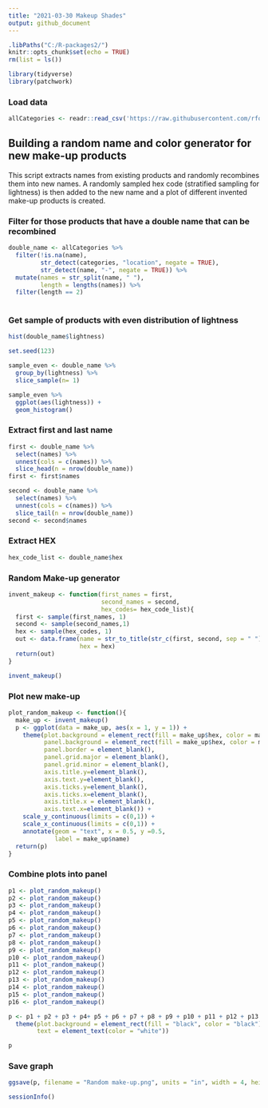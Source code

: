 ```yaml
---
title: "2021-03-30 Makeup Shades"
output: github_document
---
```


```r
.libPaths("C:/R-packages2/")
knitr::opts_chunk$set(echo = TRUE)
rm(list = ls())
```



```r
library(tidyverse)
library(patchwork)
```


### Load data

```r
allCategories <- readr::read_csv('https://raw.githubusercontent.com/rfordatascience/tidytuesday/master/data/2021/2021-03-30/allCategories.csv')
```
## Building a random name and color generator for new make-up products

This script extracts names from existing products and randomly recombines them into new names. A randomly sampled hex code (stratified sampling for lightness) is then added to the new name and a plot of  different invented make-up products is created. 

### Filter for those products that have a double name that can be recombined

```r
double_name <- allCategories %>% 
  filter(!is.na(name), 
         str_detect(categories, "location", negate = TRUE),
         str_detect(name, "-", negate = TRUE)) %>% 
  mutate(names = str_split(name, " "), 
         length = lengths(names)) %>% 
  filter(length == 2) 
  
```

### Get sample of products with even distribution of lightness

```r
hist(double_name$lightness)

set.seed(123)

sample_even <- double_name %>% 
  group_by(lightness) %>% 
  slice_sample(n= 1) 

sample_even %>% 
  ggplot(aes(lightness)) +
  geom_histogram()
```

### Extract first and last name

```r

first <- double_name %>% 
  select(names) %>% 
  unnest(cols = c(names)) %>% 
  slice_head(n = nrow(double_name))
first <- first$names

second <- double_name %>% 
  select(names) %>% 
  unnest(cols = c(names)) %>% 
  slice_tail(n = nrow(double_name))
second <- second$names
```

### Extract HEX

```r
hex_code_list <- double_name$hex
```

### Random Make-up generator

```r
invent_makeup <- function(first_names = first, 
                          second_names = second,
                          hex_codes= hex_code_list){
  first <- sample(first_names, 1)
  second <- sample(second_names,1)
  hex <- sample(hex_codes, 1)
  out <- data.frame(name = str_to_title(str_c(first, second, sep = " ")),
                    hex = hex)
  return(out)
}

invent_makeup()
```

### Plot new make-up

```r

plot_random_makeup <- function(){
  make_up <- invent_makeup()
  p <- ggplot(data = make_up, aes(x = 1, y = 1)) +
    theme(plot.background = element_rect(fill = make_up$hex, color = make_up$hex),
          panel.background = element_rect(fill = make_up$hex, color = make_up$hex),
          panel.border = element_blank(),
          panel.grid.major = element_blank(),
          panel.grid.minor = element_blank(),
          axis.title.y=element_blank(),
          axis.text.y=element_blank(),
          axis.ticks.y=element_blank(),
          axis.ticks.x=element_blank(),
          axis.title.x = element_blank(),
          axis.text.x=element_blank()) +
    scale_y_continuous(limits = c(0,1)) +
    scale_x_continuous(limits = c(0,1)) +
    annotate(geom = "text", x = 0.5, y =0.5, 
             label = make_up$name)
  return(p)
}
```

### Combine plots into panel

```r
p1 <- plot_random_makeup()
p2 <- plot_random_makeup()
p3 <- plot_random_makeup()
p4 <- plot_random_makeup()
p5 <- plot_random_makeup()
p6 <- plot_random_makeup()
p7 <- plot_random_makeup()
p8 <- plot_random_makeup() 
p9 <- plot_random_makeup() 
p10 <- plot_random_makeup()
p11 <- plot_random_makeup()
p12 <- plot_random_makeup()
p13 <- plot_random_makeup() 
p14 <- plot_random_makeup() 
p15 <- plot_random_makeup()
p16 <- plot_random_makeup()

p <- p1 + p2 + p3 + p4+ p5 + p6 + p7 + p8 + p9 + p10 + p11 + p12 + p13 + p14 + p15 + p16 + plot_annotation(title = "Make-up Generator", caption = "Source: The Pudding data | Graphic: @TannerFlorian") &
  theme(plot.background = element_rect(fill = "black", color = "black"),
        text = element_text(color = "white"))

p
```

### Save graph

```r

ggsave(p, filename = "Random make-up.png", units = "in", width = 4, height = 2.25, dpi = 300, scale = 1.4)

```



```r
sessionInfo()
```


